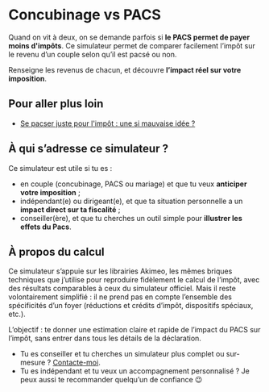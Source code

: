 
# Concubinage vs PACS

Quand on vit à deux, on se demande parfois si **le PACS permet de payer moins d'impôts**. Ce simulateur permet de comparer facilement l’impôt sur le revenu d’un couple selon qu’il est pacsé ou non.

Renseigne les revenus de chacun, et découvre **l’impact réel sur votre imposition**.

<Simulateur path="concubinage-vs-pacs" />

## Pour aller plus loin

- [Se pacser juste pour l'impôt : une si mauvaise idée ?](/blog/2025/07/22/se-pacser-pour-impot-bonne-idee)

## À qui s’adresse ce simulateur ?

Ce simulateur est utile si tu es :

- en couple (concubinage, PACS ou mariage) et que tu veux **anticiper votre imposition** ;
- indépendant(e) ou dirigeant(e), et que ta situation personnelle a un **impact direct sur ta fiscalité** ;
- conseiller(ère), et que tu cherches un outil simple pour **illustrer les effets du Pacs**.

## À propos du calcul

Ce simulateur s’appuie sur les librairies Akimeo, les mêmes briques techniques que j’utilise pour reproduire fidèlement le calcul de l’impôt, avec des résultats comparables à ceux du simulateur officiel. Mais il reste volontairement simplifié : il ne prend pas en compte l’ensemble des spécificités d’un foyer (réductions et crédits d’impôt, dispositifs spéciaux, etc.).

L’objectif : te donner une estimation claire et rapide de l’impact du PACS sur l’impôt, sans entrer dans tous les détails de la déclaration.

- Tu es conseiller et tu cherches un simulateur plus complet ou sur-mesure ? [Contacte-moi](https://go.gabin.app/linkedin).
- Tu es indépendant et tu veux un accompagnement personnalisé ? Je peux aussi te recommander quelqu’un de confiance 😉
